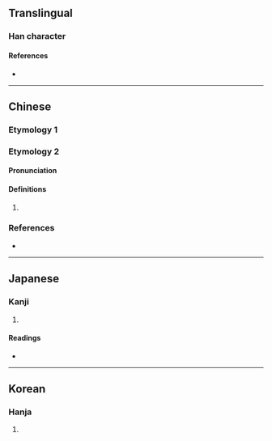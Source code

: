 {{character info/new}}
==Translingual==

===Han character===
{{Han char|rn=64|rad=手|as=11|sn=14|four=56030|canj=QHWP|ids=⿰扌悤}}

====References====
* {{Han ref|kx=0450.100|dkj=12596|dj=0800.290|hdz=31947.130|uh=6460|ud=25696|bh=E1EB|bd=57835}}

----

==Chinese==

===Etymology 1===
{{zh-see|總|v}}

===Etymology 2===
{{zh-forms}}

====Pronunciation====
{{zh-pron
|mn=cháng
|cat=
}}

====Definitions====
{{zh-hanzi}}

# {{lb|zh|Min Nan}} {{rfdef|zh}}

===References===
* {{R:nan:thcwdq}}

----

==Japanese==

===Kanji===
{{ja-kanji|grade=|rs=手11}}

# {{defn|lang=ja|sort=手11}}

====Readings====
* {{ja-readings|on=[[そう]] (sō)|kun=[[すべて]] (subete)}}

----

==Korean==

===Hanja===
{{ko-hanja|hangeul=총|eumhun=|rv=chong|mr=ch'ong|y=chong}}

# {{defn|lang=ko|sort=手11}}